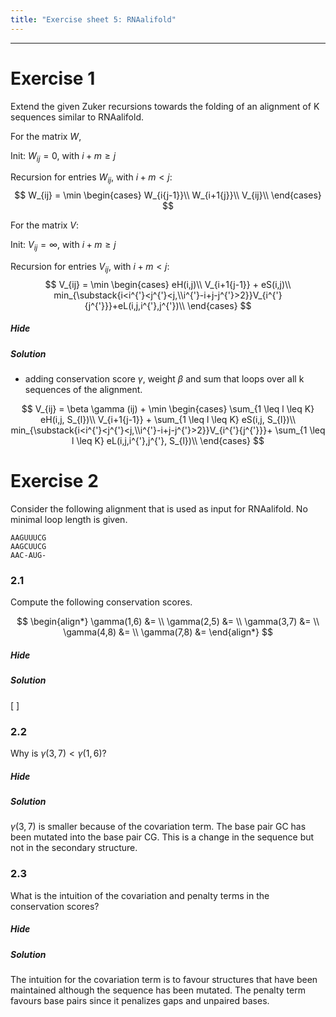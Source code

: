 ```yaml
---
title: "Exercise sheet 5: RNAalifold"
---
```



---------------------------------

# Exercise 1

<!--- --------------------------------- -->

::: {.question data-latex=""}

Extend the given Zuker recursions towards the folding of an alignment of K sequences similar to RNAalifold.

For the matrix $W$,

Init: $W_{ij} = 0$, with $i+m\geq j$

Recursion for entries $W_{ij}$, with $i+m < j$:
$$
  W_{ij} = \min
  \begin{cases}
    W_{i{j-1}}\\
    W_{i+1{j}}\\
    V_{ij}\\
  \end{cases}
$$

For the matrix $V$:

Init: $V_{ij} = \infty$, with $i+m\geq j$

Recursion for entries $V_{ij}$, with $i+m < j$:
$$
  V_{ij} = \min
  \begin{cases}
    eH(i,j)\\
    V_{i+1{j-1}} + eS(i,j)\\
    min_{\substack{i<i^{'}<j^{'}<j,\\i^{'}-i+j-j^{'}>2}}V_{i^{'}{j^{'}}}+eL(i,j,i^{'},j^{'})\\
  \end{cases}
$$

:::

#### {.tabset}

##### Hide

##### Solution

::: {.answer data-latex=""}

- adding conservation score $\gamma$, weight $\beta$ and sum that loops over all k sequences of the alignment.

$$
   V_{ij} = \beta \gamma (ij) + \min
   \begin{cases}
     \sum_{1 \leq l \leq K} eH(i,j, S_{l})\\
     V_{i+1{j-1}} + \sum_{1 \leq l \leq K} eS(i,j, S_{l})\\
     min_{\substack{i<i^{'}<j^{'}<j,\\i^{'}-i+j-j^{'}>2}}V_{i^{'}{j^{'}}}+ \sum_{1 \leq l \leq K} eL(i,j,i^{'},j^{'}, S_{l})\\
   \end{cases}
$$

:::

#### {-}

<!--- --------------------------------- -->

# Exercise 2

<!--- --------------------------------- -->

Consider the following alignment that is used as input for RNAalifold. No minimal loop length is given.

```
AAGUUUCG
AAGCUUCG
AAC-AUG-
```

<!--- --------------------------------- -->

### 2.1

::: {.question data-latex=""}

Compute the following conservation scores.

$$
\begin{align*}
  \gamma(1,6) &= \\
  \gamma(2,5) &= \\
  \gamma(3,7) &= \\
  \gamma(4,8) &= \\
  \gamma(7,8) &=
\end{align*}
$$

:::

#### {.tabset}

##### Hide

##### Solution

::: {.answer data-latex=""}

\[
\begin{align*}
  \gamma(1,6)&= -[0+0+0] + \delta(0+0+0) = 0\\
  \gamma(2,5)&= -[0+0+0] + \delta(0+0+1) = \delta\\
  \gamma(3,7)&= -[0+2+2] + \delta(0+0+0) = -4\\
  \gamma(4,8)&= -[1+0+0] + \delta(0+0+0.25) = -1+0.25\delta\\
  \gamma(7,8)&= -[0+0+0] + \delta(0+0+1) = \delta
\end{align*}
\]

:::

#### {-}

<!--- --------------------------------- -->

### 2.2

::: {.question data-latex=""}

Why is $\gamma(3,7) < \gamma(1,6)$?

:::

#### {.tabset}

##### Hide

##### Solution

::: {.answer data-latex=""}

$\gamma(3,7)$ is smaller because of the covariation term. The base pair GC has been mutated into the base pair CG. This is a change in the sequence but not in the secondary structure.

:::

#### {-}

<!--- --------------------------------- -->

### 2.3

::: {.question data-latex=""}

What is the intuition of the covariation and penalty terms in the conservation scores?

:::

#### {.tabset}

##### Hide

##### Solution

::: {.answer data-latex=""}

The intuition for the covariation term is to favour structures that have been maintained although the sequence has been mutated. The penalty term favours base pairs since it penalizes gaps and unpaired bases.

:::

#### {-}

<!--- --------------------------------- -->
